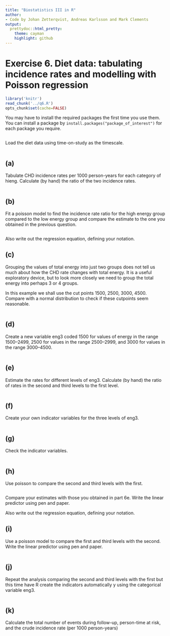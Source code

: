 ```yaml
---
title: "Biostatistics III in R"
author:
- Code by Johan Zetterqvist, Andreas Karlsson and Mark Clements
output:
  prettydoc::html_pretty:
    theme: cayman
    highlight: github
---
```


# Exercise 6. Diet data: tabulating incidence rates and modelling with Poisson regression

```r
library('knitr')
read_chunk('../q6.R')
opts_chunk$set(cache=FALSE)
```

You may have to install the required packages the first time you use them. You can install a package by `install.packages("package_of_interest")` for each package you require.

```r
```
Load the diet data using time-on-study as the timescale.

```r
```

## (a) ##
Tabulate CHD incidence rates per 1000 person-years for each category of hieng. Calculate (by hand) the ratio of the two incidence rates.

```r
```

## (b) ##
Fit a poisson model to find the incidence rate ratio for the high energy group compared to the low energy group and compare the estimate to the one you obtained in the previous question.

```r
```

Also write out the regression equation, defining your notation.

## (c) ##
Grouping the values of total energy into just two groups does not tell us much about how the CHD rate changes with total energy. It is a useful exploratory device, but to look more closely we need to group the total energy into perhaps 3 or 4 groups.

In this example we shall use the cut points 1500, 2500, 3000, 4500. Compare with a normal distribution to check if these cutpoints seem reasonable.

```r
```

## (d) ##

Create a new variable eng3 coded 1500 for values of energy in the range 1500–2499, 2500 for values in the range 2500–2999, and 3000 for values in the range 3000–4500.

```r
```

## (e) ##

 Estimate the rates for different levels of eng3. Calculate (by hand) the ratio of rates in the second and third levels to the first level.


```r
```

## (f) ##

 Create your own indicator variables for the three levels of eng3.


```r
```

## (g) ##

 Check the indicator variables.

```r
```

## (h) ##

 Use poisson to compare the second and third levels with the first.

```r
```

Compare your estimates with those you obtained in part 6e. Write the linear predictor using pen and paper.

Also write out the regression equation, defining your notation.

## (i) ##

 Use a poisson model to compare the first and third levels with the second. Write the linear predictor using pen and paper.

```r
```

## (j) ##

 Repeat the analysis comparing the second and third levels with the first but this time have R create the indicators automatically y using the categorical variable eng3.


```r
```

## (k) ##

 Calculate the total number of events during follow-up, person-time at risk, and the crude incidence rate (per 1000 person-years)

```r
```
